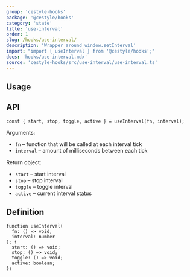 ```yaml
---
group: 'cestyle-hooks'
package: '@cestyle/hooks'
category: 'state'
title: 'use-interval'
order: 1
slug: /hooks/use-interval/
description: 'Wrapper around window.setInterval'
import: "import { useInterval } from '@cestyle/hooks';"
docs: 'hooks/use-interval.mdx'
source: 'cestyle-hooks/src/use-interval/use-interval.ts'
---
```



## Usage

<Demo data={HooksDemos.useIntervalDemo} />

## API

```tsx
const { start, stop, toggle, active } = useInterval(fn, interval);
```

Arguments:

- `fn` – function that will be called at each interval tick
- `interval` – amount of milliseconds between each tick

Return object:

- `start` – start interval
- `stop` – stop interval
- `toggle` – toggle interval
- `active` – current interval status

## Definition

```tsx
function useInterval(
  fn: () => void,
  interval: number
): {
  start: () => void;
  stop: () => void;
  toggle: () => void;
  active: boolean;
};
```
